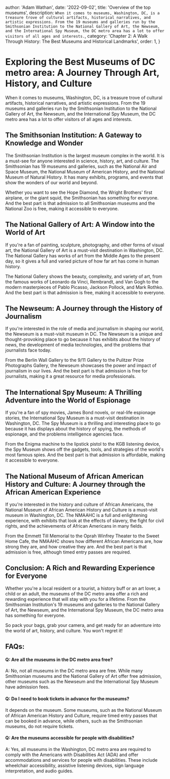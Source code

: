 
  author: 'Adam Wathan',
  date: '2022-09-02',
  title: 'Overview of the top museums',
  description: `When it comes to museums, Washington, DC, is a treasure trove of cultural artifacts, historical narratives, and artistic expressions. From the 19 museums and galleries run by the Smithsonian Institution to the National Gallery of Art, the Newseum, and the International Spy Museum, the DC metro area has a lot to offer visitors of all ages and interests.`,
  category:
    'Chapter 2: A Walk Through History: The Best Museums and Historical Landmarks',
  order: 1,
}


# Exploring the Best Museums of DC metro area: A Journey Through Art, History, and Culture

When it comes to museums, Washington, DC, is a treasure trove of cultural artifacts, historical narratives, and artistic expressions. From the 19 museums and galleries run by the Smithsonian Institution to the National Gallery of Art, the Newseum, and the International Spy Museum, the DC metro area has a lot to offer visitors of all ages and interests.

## The Smithsonian Institution: A Gateway to Knowledge and Wonder

The Smithsonian Institution is the largest museum complex in the world. It is a must-see for anyone interested in science, history, art, and culture. The Smithsonian has 19 museums and galleries, such as the National Air and Space Museum, the National Museum of American History, and the National Museum of Natural History. It has many exhibits, programs, and events that show the wonders of our world and beyond.

Whether you want to see the Hope Diamond, the Wright Brothers' first airplane, or the giant squid, the Smithsonian has something for everyone. And the best part is that admission to all Smithsonian museums and the National Zoo is free, making it accessible to everyone.

## The National Gallery of Art: A Window into the World of Art

If you're a fan of painting, sculpture, photography, and other forms of visual art, the National Gallery of Art is a must-visit destination in Washington, DC. The National Gallery has works of art from the Middle Ages to the present day, so it gives a full and varied picture of how far art has come in human history.

The National Gallery shows the beauty, complexity, and variety of art, from the famous works of Leonardo da Vinci, Rembrandt, and Van Gogh to the modern masterpieces of Pablo Picasso, Jackson Pollock, and Mark Rothko. And the best part is that admission is free, making it accessible to everyone.

## The Newseum: A Journey through the History of Journalism

If you're interested in the role of media and journalism in shaping our world, the Newseum is a must-visit museum in DC. The Newseum is a unique and thought-provoking place to go because it has exhibits about the history of news, the development of media technologies, and the problems that journalists face today.

From the Berlin Wall Gallery to the 9/11 Gallery to the Pulitzer Prize Photographs Gallery, the Newseum showcases the power and impact of journalism in our lives. And the best part is that admission is free for journalists, making it a great resource for media professionals.

## The International Spy Museum: A Thrilling Adventure into the World of Espionage

If you're a fan of spy movies, James Bond novels, or real-life espionage stories, the International Spy Museum is a must-visit destination in Washington, DC. The Spy Museum is a thrilling and interesting place to go because it has displays about the history of spying, the methods of espionage, and the problems intelligence agencies face.

From the Enigma machine to the lipstick pistol to the KGB listening device, the Spy Museum shows off the gadgets, tools, and strategies of the world's most famous spies. And the best part is that admission is affordable, making it accessible to everyone.

## The National Museum of African American History and Culture: A Journey through the African American Experience

If you're interested in the history and culture of African Americans, the National Museum of African American History and Culture is a must-visit museum in Washington, DC. The NMAAHC is a full and enlightening experience, with exhibits that look at the effects of slavery, the fight for civil rights, and the achievements of African Americans in many fields.

From the Emmett Till Memorial to the Oprah Winfrey Theater to the Sweet Home Cafe, the NMAAHC shows how different African Americans are, how strong they are, and how creative they are. And the best part is that admission is free, although timed entry passes are required.

## Conclusion: A Rich and Rewarding Experience for Everyone

Whether you're a local resident or a tourist, a history buff or an art lover, a child or an adult, the museums of the DC metro area offer a rich and rewarding experience that will stay with you for a lifetime. From the Smithsonian Institution's 19 museums and galleries to the National Gallery of Art, the Newseum, and the International Spy Museum, the DC metro area has something for everyone.

So pack your bags, grab your camera, and get ready for an adventure into the world of art, history, and culture. You won't regret it!

## FAQs:

#### Q: Are all the museums in the DC metro area free?

A: No, not all museums in the DC metro area are free. While many Smithsonian museums and the National Gallery of Art offer free admission, other museums such as the Newseum and the International Spy Museum have admission fees.

#### Q: Do I need to book tickets in advance for the museums?

It depends on the museum. Some museums, such as the National Museum of African American History and Culture, require timed entry passes that can be booked in advance, while others, such as the Smithsonian museums, do not require tickets.

#### Q: Are the museums accessible for people with disabilities?

A: Yes, all museums in the Washington, DC metro area are required to comply with the Americans with Disabilities Act (ADA) and offer accommodations and services for people with disabilities. These include wheelchair accessibility, assistive listening devices, sign language interpretation, and audio guides.

